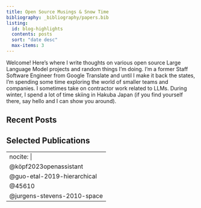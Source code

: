 ```yaml
---
title: Open Source Musings & Snow Time
bibliography: _bibliography/papers.bib
listing:
  id: blog-highlights
  contents: posts
  sort: "date desc"
  max-items: 3
---
```


Welcome! Here's where I write thoughts on various open source Large Language
Model projects and random things I'm doing.  I'm a former Staff Software
Engineer from Google Translate and until I make it back the states, I'm
spending some time exploring the world of smaller teams and companies.  I
sometimes take on contractor work related to LLMs.  During winter, I spend a
lot of time skiing in Hakuba Japan (if you find yourself there, say hello and I
can show you around).

## Recent Posts

::: {#blog-highlights}
:::

## Selected Publications

---
nocite: |
  @köpf2023openassistant
  @guo-etal-2019-hierarchical
  @45610
  @jurgens-stevens-2010-space
---
